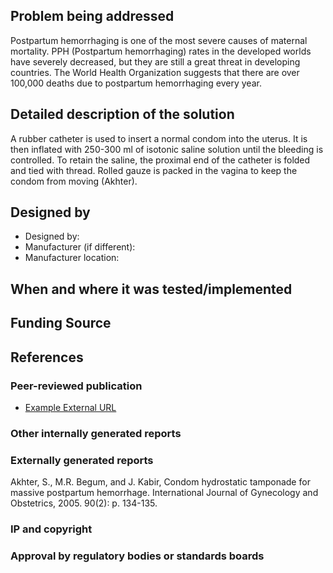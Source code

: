 {{Medical Device
|Health Topic=Maternal mortality
|Classification=Preventative
|Scope=Commercialized
|Location=Africa, Asia, Australia, Europe, North America, South America
|Image=Art-jmwh484023.fig5.jpeg
}}
<!-- Please make sure to use the format provided below for consistency between all devices. -->
==Problem being addressed==

Postpartum hemorrhaging is one of the most severe causes of maternal mortality. PPH (Postpartum hemorrhaging) rates in the developed worlds have severely decreased, but they are still a great threat in developing countries. The World Health Organization suggests that there are over 100,000 deaths due to postpartum hemorrhaging every year. 

==Detailed description of the solution==
A rubber catheter is used to insert a normal condom into the uterus. It is then inflated with 250-300 ml of isotonic saline solution until the bleeding is controlled. To retain the saline, the proximal end of the catheter is folded and tied with thread. Rolled gauze is packed in the vagina to keep the condom from moving (Akhter). 
==Designed by==
*Designed by:
*Manufacturer (if different):
*Manufacturer location:

==When and where it was tested/implemented ==
 
==Funding Source==

==References==
===Peer-reviewed publication===
* [http://www.appropedia.org Example External URL]

===Other internally generated reports===
===Externally generated reports===

Akhter, S., M.R. Begum, and J. Kabir, Condom hydrostatic tamponade for massive postpartum hemorrhage. International Journal of Gynecology and Obstetrics, 2005. 90(2): p. 134-135.
===IP and copyright===
===Approval by regulatory bodies or standards boards===

<!-- Add relevant categories, such as [[Category:HIV]] or [[Category:Malaria]] below this line -->